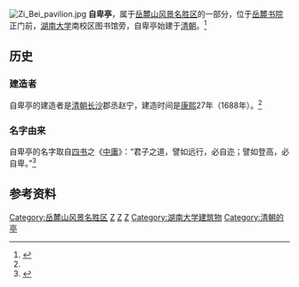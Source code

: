 [[File:Zi_Bei_pavilion.jpg|thumb]]
'''自卑亭'''，属于[[岳麓山风景名胜区|岳麓山风景名胜区]]的一部分，位于[[岳麓书院|岳麓书院]]正门前，[[湖南大学|湖南大学]]南校区图书馆旁，自卑亭始建于[[清朝|清朝]]。<ref name="tiger">{{cite news |title=长沙网友呼吁重修岳麓山古亭复原古游道(图) |url=http://news.sohu.com/20091223/n269153447.shtml |accessdate=2021-01-29 |work=搜狐 |date=2009-12-23}}</ref>

== 历史 ==
=== 建造者 ===
自卑亭的建造者是[[清朝|清朝]][[长沙府|长沙]]郡丞赵宁，建造时间是[[康熙|康熙]]27年（1688年）。<ref name="tiger"/>

=== 名字由来 ===
自卑亭的名字取自[[四书|四书]]之《[[中庸|中庸]]》：“君子之道，譬如远行，必自迩；譬如登高，必自卑。”<ref>{{cite news |author1=尹玮 |title=陈先枢长图开讲，重温老照片里的长沙城 从自卑亭说到网红长沙 |url=http://news.changsha.cn/cslb/html/111874/20201123/95330.shtml |accessdate=2021-01-29 |work=星辰在线 |date=2020-11-23}}</ref>

==参考资料==
<div class="references-small">
<references></references>
</div>

{{湖南大学}}

{{DEFAULTSORT:Zibeiting自卑亭}}
[[Category:岳麓山风景名胜区|Category:岳麓山风景名胜区]]
[[Category:湖南历史文化遗迹|Z]]
[[Category:长沙建筑物|Z]]
[[Category:清朝建築|Z]]
[[Category:湖南大学建筑物|Category:湖南大学建筑物]]
[[Category:清朝的亭|Category:清朝的亭]]